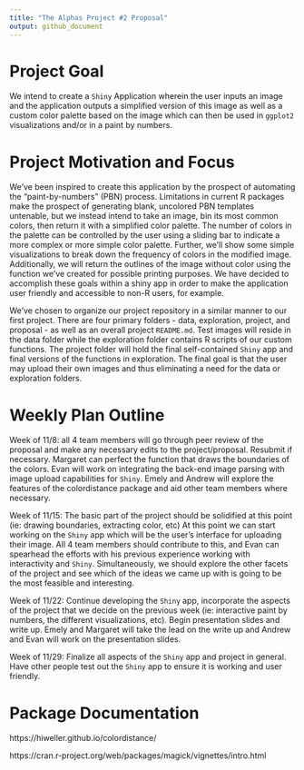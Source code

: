 ```yaml
---
title: "The Alphas Project #2 Proposal"
output: github_document
---
```


# Project Goal 
We intend to create a `Shiny` Application wherein the user inputs an image and 
the application outputs a simplified version of this image as well as a custom 
color palette based on the image which can then be used in `ggplot2` visualizations 
and/or in a paint by numbers. 

# Project Motivation and Focus 
We’ve been inspired to create this application by the prospect of automating the 
“paint-by-numbers” (PBN) process. Limitations in current R packages make the 
prospect of generating blank, uncolored PBN templates untenable, but we instead 
intend to take an image, bin its most common colors, then return it with a 
simplified color palette. The number of colors in the palette can be controlled 
by the user using a sliding bar to indicate a more complex or more simple color 
palette. Further, we’ll show some simple visualizations to break down the 
frequency of colors in the modified image.  Additionally, we will return the 
outlines of the image without color using the function we've created for possible
printing purposes. We have decided to accomplish these goals within a shiny app 
in order to make the application user friendly and accessible to non-R users, 
for example.

We’ve chosen to organize our project repository in a similar manner to our first 
project. There are four primary folders - data, exploration, project, and
proposal - as well as an overall project `README.md`. Test images will reside in
the data folder while the exploration folder contains R scripts of our custom
functions. The project folder will hold the final self-contained `Shiny` app and
final versions of the functions in exploration. The final goal is that the user
may upload their own images and thus eliminating a need for the data or 
exploration folders. 


# Weekly Plan Outline 
Week of 11/8: all 4 team members will go through peer review of the proposal and 
make any necessary edits to the project/proposal. Resubmit if necessary. Margaret 
can perfect the function that draws the boundaries of the colors. Evan will 
work on integrating the back-end image parsing with image upload capabilities for 
`Shiny`. Emely and Andrew will explore the features of the colordistance package 
and aid other team members where necessary.

Week of 11/15: The basic part of the project should be solidified at this point 
(ie: drawing boundaries, extracting color, etc) At this point we can start 
working on the `Shiny` app which will be the user’s interface for uploading their 
image. All 4 team members should contribute to this, and Evan can spearhead the 
efforts with his previous experience working with interactivity and `Shiny`. 
Simultaneously, we should explore the other facets of the project and see which 
of the ideas we came up with is going to be the most feasible and interesting. 

Week of 11/22: Continue developing the `Shiny` app, incorporate the aspects of the 
project that we decide on the previous week (ie: interactive paint by numbers, 
the different visualizations, etc). Begin presentation slides and write up. Emely
and Margaret will take the lead on the write up and Andrew and Evan will work on 
the presentation slides. 

Week of 11/29: Finalize all aspects of the `Shiny` app and project in general. Have
other people test out the `Shiny` app to ensure it is working and user friendly. 

# Package Documentation 
https://hiweller.github.io/colordistance/ 

https://cran.r-project.org/web/packages/magick/vignettes/intro.html 

